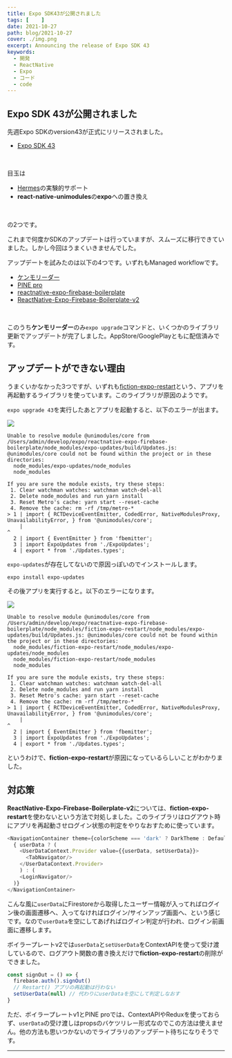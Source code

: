 ```yaml
---
title: Expo SDK43が公開されました
tags: [    ]
date: 2021-10-27
path: blog/2021-10-27
cover: ./img.png
excerpt: Announcing the release of Expo SDK 43
keywords:
  - 開発
  - ReactNative
  - Expo
  - コード
  - code
---
```


## Expo SDK 43が公開されました

先週Expo SDKのversion43が正式にリリースされました。

- [Expo SDK 43](https://blog.expo.dev/expo-sdk-43-aa9b3c7d5541)

<br/>

目玉は

- [Hermes](https://hermesengine.dev)の実験的サポート
- **react-native-unimodules**の**expo**への置き換え

<br/>

の2つです。

これまで何度かSDKのアップデートは行っていますが、スムーズに移行できていました。しかし今回はうまくいきませんでした。

アップデートを試みたのは以下の4つです。いずれもManaged workflowです。

- [ケンモリーダー](https://github.com/kiyohken2000/kenmo-reader)
- [PINE pro](https://github.com/kiyohken2000/kenmochat)
- [reactnative-expo-firebase-boilerplate](https://github.com/kiyohken2000/reactnative-expo-firebase-boilerplate)
- [ReactNative-Expo-Firebase-Boilerplate-v2](https://github.com/kiyohken2000/ReactNative-Expo-Firebase-Boilerplate-v2)

<br/>

このうち**ケンモリーダー**のみ`expo upgrade`コマンドと、いくつかのライブラリ更新でアップデートが完了しました。AppStore/GooglePlayともに配信済みです。

## アップデートができない理由

うまくいかなかった3つですが、いずれも[fiction-expo-restart](https://www.npmjs.com/package/fiction-expo-restart)という、アプリを再起動するライブラリを使っています。このライブラリが原因のようです。

`expo upgrade 43`を実行したあとアプリを起動すると、以下のエラーが出ます。

![](./img1.png)

```
Unable to resolve module @unimodules/core from /Users/admin/develop/expo/reactnative-expo-firebase-boilerplate/node_modules/expo-updates/build/Updates.js: @unimodules/core could not be found within the project or in these directories:
  node_modules/expo-updates/node_modules
  node_modules

If you are sure the module exists, try these steps:
 1. Clear watchman watches: watchman watch-del-all
 2. Delete node_modules and run yarn install
 3. Reset Metro's cache: yarn start --reset-cache
 4. Remove the cache: rm -rf /tmp/metro-*
> 1 | import { RCTDeviceEventEmitter, CodedError, NativeModulesProxy, UnavailabilityError, } from '@unimodules/core';
    |                                                                                              ^
  2 | import { EventEmitter } from 'fbemitter';
  3 | import ExpoUpdates from './ExpoUpdates';
  4 | export * from './Updates.types';
```

`expo-updates`が存在してないので原因っぽいのでインストールします。

```
expo install expo-updates
```

その後アプリを実行すると。以下のエラーになります。

![](./img2.png)

```
Unable to resolve module @unimodules/core from /Users/admin/develop/expo/reactnative-expo-firebase-boilerplate/node_modules/fiction-expo-restart/node_modules/expo-updates/build/Updates.js: @unimodules/core could not be found within the project or in these directories:
  node_modules/fiction-expo-restart/node_modules/expo-updates/node_modules
  node_modules/fiction-expo-restart/node_modules
  node_modules

If you are sure the module exists, try these steps:
 1. Clear watchman watches: watchman watch-del-all
 2. Delete node_modules and run yarn install
 3. Reset Metro's cache: yarn start --reset-cache
 4. Remove the cache: rm -rf /tmp/metro-*
> 1 | import { RCTDeviceEventEmitter, CodedError, NativeModulesProxy, UnavailabilityError, } from '@unimodules/core';
    |                                                                                              ^
  2 | import { EventEmitter } from 'fbemitter';
  3 | import ExpoUpdates from './ExpoUpdates';
  4 | export * from './Updates.types';
```

というわけで、**fiction-expo-restart**が原因になっているらしいことがわかりました。

## 対応策

**ReactNative-Expo-Firebase-Boilerplate-v2**については、**fiction-expo-restart**を使わないという方法で対処しました。このライブラリはログアウト時にアプリを再起動させログイン状態の判定をやりなおすために使っています。

```javascript
<NavigationContainer theme={colorScheme === 'dark' ? DarkTheme : DefaultTheme}>
  { userData ? (
    <UserDataContext.Provider value={{userData, setUserData}}>
      <TabNavigator/>
    </UserDataContext.Provider>
    ) : (
    <LoginNavigator/>
  )}
</NavigationContainer>
```

こんな風に`userData`にFirestoreから取得したユーザー情報が入ってればログイン後の画面遷移へ、入ってなければログイン/サインアップ画面へ、という感じです。なので`userData`を空にしてあげればログイン判定が行われ、ログイン前画面に遷移します。

ボイラープレートv2では`userData`と`setUserData`をContextAPIを使って受け渡しているので、ログアウト関数の書き換えだけで**fiction-expo-restart**の削除ができました。

```javascript
const signOut = () => {
  firebase.auth().signOut()
  // Restart() アプリの再起動は行わない
  setUserData(null) // 代わりにuserDataを空にして判定しなおす
}
```

ただ、ボイラープレートv1とPINE proでは、ContextAPIやReduxを使っておらず、`userData`の受け渡しはpropsのバケツリレー形式なのでこの方法は使えません。他の方法も思いつかないのでライブラリのアップデート待ちになりそうです。

---